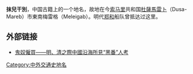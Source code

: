 '''抹兒干別'''，中国古籍上的一个地名，故地在今[[索马里|索马里]]共和国[[杜薩馬雷卜|杜薩馬雷卜]]（Dusa-Mareb）市東南梅雷格（Meleigab）。明代[[郑和|郑和]]船队曾抵达过这里。


==外部链接==
* [http://www.govyi.com/paper/n3/paper/200605/65588.shtml 鬼奴僱買——明、清之際中國沿海所見“黑番”人考]{{dead link|date=2018年3月 |bot=InternetArchiveBot |fix-attempted=yes }}


[[Category:中外交通史地名|Category:中外交通史地名]]